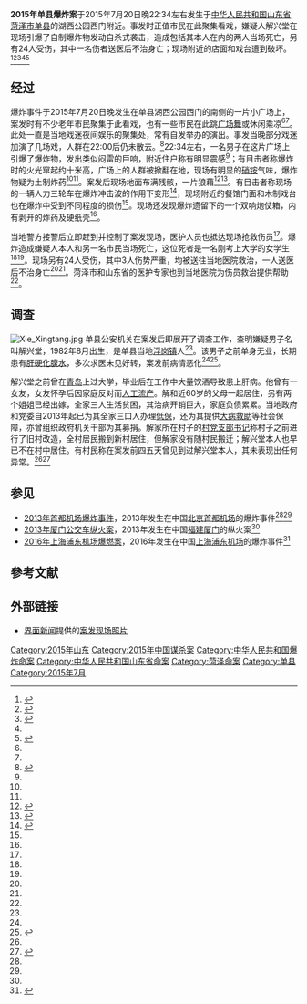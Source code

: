 {{Infobox civilian attack
| title = 2015年单县爆炸案
| image = 
| alt   =
| caption = 
| location = [[中華人民共和國|中華人民共和國]][[山东省|山东省]][[菏泽市|菏泽市]][[单县|单县]]<br/>湖西公园西门南侧
| target = 
| motive = 
| coordinates = {{coord|34.7881|116.0856|type:landmark|display=inline,title}}
| date = 2015年7月20日
| time = 22:34
| timezone =[[UTC+8|UTC+8]]
| type=
| fatalities= 3（包括嫌疑人）
| injuries= 23（非致命）
| victim =
| perps = 
| perp = 
| susperp = 解兴堂
| perpetrators=
| weapons = 自制爆炸物
| numparts = 
| numpart =
| dfens =
| dfen =
| Footage =
}}
{{UTC+8}}

'''2015年单县爆炸案'''于2015年7月20日晚22:34左右发生于[[中华人民共和国|中华人民共和国]][[山东省|山东省]][[菏泽市|菏泽市]][[单县|单县]]的湖西公园西门附近。事发时正值市民在此聚集看戏，嫌疑人解兴堂在现场引爆了自制爆炸物发动自杀式袭击，造成包括其本人在内的两人当场死亡，另有24人受伤，其中一名伤者送医后不治身亡；现场附近的店面和戏台遭到破坏。<ref name="bjnews">{{cite news|url=http://epaper.bjnews.com.cn/html/2015-07/22/content_589305.htm?div=-1|title=山东单县一公园爆炸案致3死24伤|work=新京报|date=2015-07-22|accessdate=2016-06-16|archive-date=2015-10-04|archive-url=https://web.archive.org/web/20151004020301/http://epaper.bjnews.com.cn/html/2015-07/22/content_589305.htm?div=-1|dead-url=no}}</ref><ref name="DW">{{cite news|url=http://www.dw.com/zh/%E5%B1%B1%E4%B8%9C%E5%8D%95%E5%8E%BF%E8%87%AA%E6%9D%80%E5%BC%8F%E7%88%86%E7%82%B8%E6%A1%88-%E5%AB%8C%E7%8A%AF%E6%82%A3%E6%9C%89%E8%82%9D%E7%A1%AC%E5%8C%96/a-18597097|title=山东单县自杀式爆炸案 嫌犯患有肝硬化|work=德国之声|date=2015-07-21|accessdate=2016-06-16|archive-date=2016-06-22|archive-url=https://web.archive.org/web/20160622154215/http://www.dw.com/zh/%E5%B1%B1%E4%B8%9C%E5%8D%95%E5%8E%BF%E8%87%AA%E6%9D%80%E5%BC%8F%E7%88%86%E7%82%B8%E6%A1%88-%E5%AB%8C%E7%8A%AF%E6%82%A3%E6%9C%89%E8%82%9D%E7%A1%AC%E5%8C%96/a-18597097|dead-url=no}}</ref><ref name="sina">{{cite news|url=http://news.sina.com.cn/c/2015-07-22/020032132697.shtml|title=山东单县公园爆炸案致3死24伤 嫌犯长年患病|work=新浪新闻|date=2015-07-22|accessdate=2016-06-16|archive-date=2016-08-12|archive-url=https://web.archive.org/web/20160812041958/http://news.sina.com.cn/c/2015-07-22/020032132697.shtml|dead-url=no}}</ref><ref name="qq"/><ref name="theguardian">{{cite news|url=https://www.theguardian.com/world/2015/jul/21/chinese-man-kills-two-including-self-park-bombing|title=China park bombing kills two, injures 24 others|work=The Guardian|date=2015-07-21|accessdate=2016-06-17|archive-date=2016-05-14|archive-url=https://web.archive.org/web/20160514210300/http://www.theguardian.com/world/2015/jul/21/chinese-man-kills-two-including-self-park-bombing|dead-url=no}}</ref>
{{Location map
 |China
 |label=单县
 |lat=34.7881
 |long=116.0856
 |position=right
 |width=200
 |float=right
 |background=
 |marksize =5 
 |caption=单县在中国大陆的位置
 }}
==经过==
爆炸事件于2015年7月20日晚发生在单县湖西公园西门的南侧的一片小广场上，案发时有不少老年市民聚集于此看戏，也有一些市民在此跳[[广场舞|广场舞]]或休闲乘凉<ref name="sina"/><ref name="DW"/>。此处一直是当地戏迷夜间娱乐的聚集处，常有自发举办的演出。事发当晚部分戏迷加演了几场戏，人群在22:00后仍未散去。<ref name="qq">{{cite news|url=http://news.qq.com/a/20150721/035846.htm|title=山东单县公园爆炸案遇难女生刚考上大学|work=腾讯新闻|date=2015-07-21|accessdate=2016-06-17|archive-date=2017-05-10|archive-url=https://web.archive.org/web/20170510174833/http://news.qq.com/a/20150721/035846.htm|dead-url=no}}</ref>22:34左右，一名男子在这片广场上引爆了爆炸物，发出类似闷雷的巨响，附近住户称有明显震感<ref name="sina"/>；有目击者称爆炸时的火光窜起约十米高，广场上的人群被掀翻在地，现场有明显的[[硝铵|硝铵]]气味，爆炸物疑为土制炸药<ref name="DW"/><ref name="qq"/>。案发后现场地面布满残骸，一片狼藉<ref name="iqilu">{{cite news|url=http://www.iqilu.com/test/adtest/news/test-2.html|title=单县男子重病恶化后在公园内制造爆炸案致2死24伤 嫌犯死亡|work=齐鲁网|date=2015-07-21|accessdate=2016-06-16|archive-date=2017-05-10|archive-url=https://web.archive.org/web/20170510091826/http://www.iqilu.com/test/adtest/news/test-2.html|dead-url=no}}</ref><ref name="reuters">{{cite news|url=http://cn.reuters.com/article/china-blast-idCNL3S1011IB20150721|title=山东单县一公园发生爆炸案 已致2死24伤|work=路透中文网|date=2015-07-21|accessdate=2016-06-17|archive-date=2017-05-10|archive-url=https://web.archive.org/web/20170510093654/http://cn.reuters.com/article/china-blast-idCNL3S1011IB20150721|dead-url=no}}</ref>。有目击者称现场的一辆人力三轮车在爆炸冲击波的作用下变形<ref name="163.com">{{cite news|url=http://news.163.com/api/15/0721/07/AV1H5NDR0001124J.html|title=山东单县爆炸案致3死24伤 疑犯在爆炸中死亡|work=网易新闻|date=2015-07-21|accessdate=2016-06-17|archive-url=https://web.archive.org/web/20160807201713/http://news.163.com/api/15/0721/07/AV1H5NDR0001124J.html|archive-date=2016-08-07|dead-url=yes}}</ref>，现场附近的餐馆门面和木制戏台也在爆炸中受到不同程度的损伤<ref name="qq"/>。现场还发现爆炸遗留下的一个双响炮仗箱，内有剥开的炸药及硬纸壳<ref name="sina"/>。

当地警方接警后立即赶到并控制了案发现场，医护人员也抵达现场抢救伤员<ref name="iqilu"/>。爆炸造成嫌疑人本人和另一名市民当场死亡，这位死者是一名刚考上大学的女学生<ref name="163.com"/><ref name="qq"/>。现场另有24人受伤，其中3人伤势严重，均被送往当地医院救治，一人送医后不治身亡<ref name="bjnews"/><ref name="iqilu"/>。菏泽市和山东省的医护专家也到当地医院为伤员救治提供帮助<ref name="sina"/>。

== 调查 ==
[[File:Xie_Xingtang.jpg|thumb]]
单县公安机关在案发后即展开了调查工作，查明嫌疑男子名叫解兴堂，1982年8月出生，是单县当地[[浮岗镇|浮岗镇]]人<ref name="sina"/>。该男子之前单身无业，长期患有[[肝硬化|肝硬化]][[腹水|腹水]]，多次求医未见好转，案发前病情恶化<ref name="DW"/><ref name="sohu">{{cite news|url=http://news.sohu.com/20150721/n417184169.shtml|title=山东单县爆炸案件犯罪嫌疑人身份查明|work=搜狐新闻|date=2015-07-21|accessdate=2016-06-17|archive-date=2016-08-07|archive-url=https://web.archive.org/web/20160807214827/http://news.sohu.com/20150721/n417184169.shtml|dead-url=no}}</ref>。

解兴堂之前曾在[[青岛|青岛]]上过大学，毕业后在工作中大量饮酒导致患上肝病。他曾有一女友，女友怀孕后因家庭反对而[[人工流产|人工流产]]。解和近60岁的父母一起居住，另有两个姐姐已经出嫁，全家三人生活贫困，其治病开销巨大，家庭负债累累。当地政府和党委自2013年起已为其全家三口人办理[[居民最低生活保障制度|低保]]，还为其提供[[城乡大病医疗救助|大病救助]]等社会保障，亦曾组织政府机关干部为其募捐。解家所在村子的[[村党支部书记|村党支部书记]]称村子之前进行了旧村改造，全村居民搬到新村居住，但解家没有随村民搬迁；解兴堂本人也早已不在村中居住。有村民称在案发前四五天曾见到过解兴堂本人，其未表现出任何异常。<ref name="sina"/><ref name="sohu2">{{cite news|url=http://news.sohu.com/20150721/n417206753.shtml|title=揭秘山东单县爆炸案嫌犯解兴堂“悲惨人生”|work=搜狐新闻|date=2015-07-21|accessdate=2016-06-17|archive-date=2016-08-10|archive-url=https://web.archive.org/web/20160810075056/http://news.sohu.com/20150721/n417206753.shtml|dead-url=no}}</ref>

==参见==
*[[2013年首都机场爆炸事件|2013年首都机场爆炸事件]]，2013年发生在中国[[北京首都机场|北京首都机场]]的爆炸事件<ref name="theguardian"/><ref name="DW"/>
*[[2013年厦门公交车纵火案|2013年厦门公交车纵火案]]，2013年发生在中国[[福建省|福建]][[厦门|厦门]]的纵火案<ref name="theguardian"/>
*[[2016年上海浦东机场爆燃案|2016年上海浦东机场爆燃案]]，2016年发生在中国[[上海浦东机场|上海浦东机场]]的爆炸事件<ref>{{cite news|url=http://www.dailymail.co.uk/news/article-3637566/Four-people-injured-two-bombs-home-explosives-hidden-luggage-rocked-Shanghai-s-main-airport.html|title=Shocking moment bombs explode after terrorist hurls 'home made' explosives at Shanghai's main airport injuring four people|work=Daily Mail|date=2016-06-12|accessdate=2016-06-17|archive-date=2016-06-16|archive-url=https://web.archive.org/web/20160616222010/http://www.dailymail.co.uk/news/article-3637566/Four-people-injured-two-bombs-home-explosives-hidden-luggage-rocked-Shanghai-s-main-airport.html|dead-url=no}}</ref>

==參考文献==
{{Reflist|2}}

== 外部链接 ==
*[[界面新闻|界面新闻]]提供的[http://www.jiemian.com/article/331517.html 案发现场照片]{{Wayback|url=http://www.jiemian.com/article/331517.html |date=20170512074232 }}

[[Category:2015年山东|Category:2015年山东]]
[[Category:2015年中国谋杀案|Category:2015年中国谋杀案]]
[[Category:中华人民共和国爆炸命案|Category:中华人民共和国爆炸命案]]
[[Category:中华人民共和国山东省命案|Category:中华人民共和国山东省命案]]
[[Category:菏泽命案|Category:菏泽命案]]
[[Category:单县|Category:单县]]
[[Category:2015年7月|Category:2015年7月]]